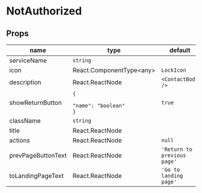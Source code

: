 
# NotAuthorized

## Props

|name|type|default|description|
|----|----|-------|-----------|
|serviceName|`string`|||
|icon|React.ComponentType&lt;any&gt;|`LockIcon`||
|description|React.ReactNode|`<ContactBody />`||
|showReturnButton|<code>&#123;<br/><span className="default-prop-spacer"></span><span className="default-prop-spacer"></span><span className="default-prop-spacer"></span> "name": "boolean"<br />&#125;</code>|`true`||
|className|`string`|||
|title|React.ReactNode|||
|actions|React.ReactNode|`null`||
|prevPageButtonText|React.ReactNode|`'Return to previous page'`||
|toLandingPageText|React.ReactNode|`'Go to landing page'`||



